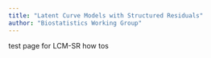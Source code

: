 ```yaml
---
title: "Latent Curve Models with Structured Residuals"
author: "Biostatistics Working Group"
---
```


test page for LCM-SR how tos